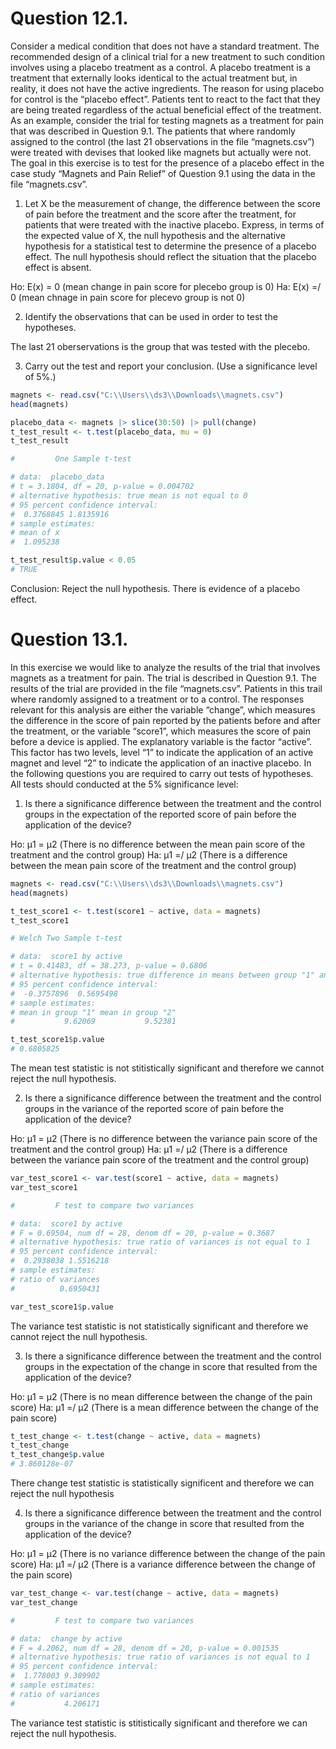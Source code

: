 # Question 12.1. 

Consider a medical condition that does not have a standard
treatment. The recommended design of a clinical trial for a new treatment
to such condition involves using a placebo treatment as a control. A placebo
treatment is a treatment that externally looks identical to the actual treatment
but, in reality, it does not have the active ingredients. The reason for using
placebo for control is the “placebo effect”. Patients tent to react to the fact that
they are being treated regardless of the actual beneficial effect of the treatment.
As an example, consider the trial for testing magnets as a treatment for pain
that was described in Question 9.1. The patients that where randomly assigned
to the control (the last 21 observations in the file “magnets.csv”) were treated
with devises that looked like magnets but actually were not. The goal in this
exercise is to test for the presence of a placebo effect in the case study “Magnets
and Pain Relief” of Question 9.1 using the data in the file “magnets.csv”.

1. Let X be the measurement of change, the difference between the score of
pain before the treatment and the score after the treatment, for patients
that were treated with the inactive placebo. Express, in terms of the
expected value of X, the null hypothesis and the alternative hypothesis
for a statistical test to determine the presence of a placebo effect. The null
hypothesis should reflect the situation that the placebo effect is absent.

Ho: E(x) = 0 (mean change in pain score for plecebo group is 0)
Ha: E(x) =/ 0 (mean chnage in pain score for plecevo group is not 0)


2. Identify the observations that can be used in order to test the hypotheses.

The last 21 oberservations is the group that was tested with the plecebo.

3. Carry out the test and report your conclusion. (Use a significance level of
5%.)

```r

magnets <- read.csv("C:\\Users\\ds3\\Downloads\\magnets.csv")
head(magnets)

placebo_data <- magnets |> slice(30:50) |> pull(change)
t_test_result <- t.test(placebo_data, mu = 0)
t_test_result

#         One Sample t-test

# data:  placebo_data
# t = 3.1804, df = 20, p-value = 0.004702
# alternative hypothesis: true mean is not equal to 0
# 95 percent confidence interval:
#  0.3768845 1.8135916
# sample estimates:
# mean of x
#  1.095238

t_test_result$p.value < 0.05
# TRUE

```

Conclusion: Reject the null hypothesis. There is evidence of a placebo effect.


# Question 13.1. 

In this exercise we would like to analyze the results of the
trial that involves magnets as a treatment for pain. The trial is described in
Question 9.1. The results of the trial are provided in the file “magnets.csv”.
Patients in this trail where randomly assigned to a treatment or to a control.
The responses relevant for this analysis are either the variable “change”, which
measures the difference in the score of pain reported by the patients before and
after the treatment, or the variable “score1”, which measures the score of pain
before a device is applied. The explanatory variable is the factor “active”.
This factor has two levels, level “1” to indicate the application of an active
magnet and level “2” to indicate the application of an inactive placebo.
In the following questions you are required to carry out tests of hypotheses.
All tests should conducted at the 5% significance level:

1. Is there a significance difference between the treatment and the control
groups in the expectation of the reported score of pain before the application of the device?

Ho: μ1 = μ2 (There is no difference between the mean pain score of the treatment and the control group)
Ha: μ1 =/ μ2 (There is a difference between the mean pain score of the treatment and the control group)


```r

magnets <- read.csv("C:\\Users\\ds3\\Downloads\\magnets.csv")
head(magnets)

t_test_score1 <- t.test(score1 ~ active, data = magnets)
t_test_score1

# Welch Two Sample t-test

# data:  score1 by active
# t = 0.41483, df = 38.273, p-value = 0.6806
# alternative hypothesis: true difference in means between group "1" and group "2" is not equal to 0
# 95 percent confidence interval:
#  -0.3757896  0.5695498
# sample estimates:
# mean in group "1" mean in group "2" 
#           9.62069           9.52381

t_test_score1$p.value
# 0.6805825

```

The mean test statistic is not stitistically significant and therefore we cannot reject the null 
hypothesis.

2. Is there a significance difference between the treatment and the control
groups in the variance of the reported score of pain before the application
of the device?

Ho: μ1 = μ2 (There is no difference between the variance pain score of the treatment and the control group)
Ha: μ1 =/ μ2 (There is a difference between the variance pain score of the treatment and the control group)

```r

var_test_score1 <- var.test(score1 ~ active, data = magnets)
var_test_score1

#         F test to compare two variances

# data:  score1 by active
# F = 0.69504, num df = 28, denom df = 20, p-value = 0.3687
# alternative hypothesis: true ratio of variances is not equal to 1
# 95 percent confidence interval:
#  0.2938038 1.5516218
# sample estimates:
# ratio of variances
#          0.6950431

var_test_score1$p.value

```

The variance test statistic is not statistically significant and therefore we cannot reject the null
hypothesis.

3. Is there a significance difference between the treatment and the control
groups in the expectation of the change in score that resulted from the
application of the device?

Ho: μ1 = μ2 (There is no mean difference between the change of the pain score)
Ha: μ1 =/ μ2 (There is a mean difference between the change of the pain score)


```r

t_test_change <- t.test(change ~ active, data = magnets)
t_test_change
t_test_change$p.value
# 3.860128e-07

```

There change test statistic is statistically significent and therefore we can reject the null
hypothesis

4. Is there a significance difference between the treatment and the control
groups in the variance of the change in score that resulted from the application of the device?

Ho: μ1 = μ2 (There is no variance difference between the change of the pain score)
Ha: μ1 =/ μ2 (There is a variance difference between the change of the pain score)

```r

var_test_change <- var.test(change ~ active, data = magnets)
var_test_change

#         F test to compare two variances

# data:  change by active
# F = 4.2062, num df = 28, denom df = 20, p-value = 0.001535
# alternative hypothesis: true ratio of variances is not equal to 1
# 95 percent confidence interval:
#  1.778003 9.389902
# sample estimates:
# ratio of variances
#           4.206171

```

The variance test statistic is stitistically significant and therefore we can reject the null
hypothesis.
